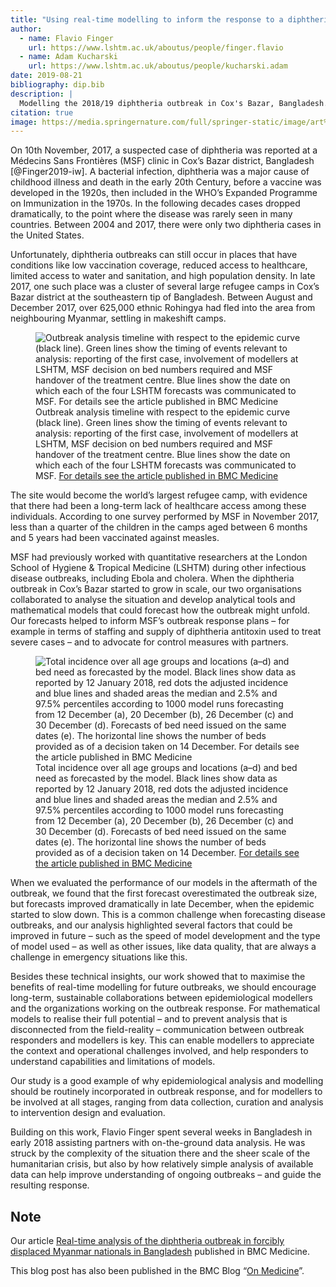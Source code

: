 ```yaml
---
title: "Using real-time modelling to inform the response to a diphtheria outbreak"
author:
  - name: Flavio Finger
    url: https://www.lshtm.ac.uk/aboutus/people/finger.flavio
  - name: Adam Kucharski
    url: https://www.lshtm.ac.uk/aboutus/people/kucharski.adam
date: 2019-08-21
bibliography: dip.bib
description: |
  Modelling the 2018/19 diphtheria outbreak in Cox's Bazar, Bangladesh.
citation: true
image: https://media.springernature.com/full/springer-static/image/art%3A10.1186%2Fs12916-019-1288-7/MediaObjects/12916_2019_1288_Fig3_HTML.png
---
```


On 10th November, 2017, a suspected case of diphtheria was reported at a Médecins Sans Frontières (MSF) clinic in Cox’s Bazar district, Bangladesh [@Finger2019-iw]. A bacterial infection, diphtheria was a major cause of childhood illness and death in the early 20th Century, before a vaccine was developed in the 1920s, then included in the WHO’s Expanded Programme on Immunization in the 1970s. In the following decades cases dropped dramatically, to the point where the disease was rarely seen in many countries. Between 2004 and 2017, there were only two diphtheria cases in the United States.

Unfortunately, diphtheria outbreaks can still occur in places that have conditions like low vaccination coverage, reduced access to healthcare, limited access to water and sanitation, and high population density. In late 2017, one such place was a cluster of several large refugee camps in Cox’s Bazar district at the southeastern tip of Bangladesh. Between August and December 2017, over 625,000 ethnic Rohingya had fled into the area from neighbouring Myanmar, settling in makeshift camps.

![Outbreak analysis timeline with respect to the epidemic curve (black line). Green lines show the timing of events relevant to analysis: reporting of the first case, involvement of modellers at LSHTM, MSF decision on bed numbers required and MSF handover of the treatment centre. Blue lines show the date on which each of the four LSHTM forecasts was communicated to MSF. [For details see the article published in BMC Medicine][bmcart]](https://media.springernature.com/full/springer-static/image/art%3A10.1186%2Fs12916-019-1288-7/MediaObjects/12916_2019_1288_Fig1_HTML.png)

The site would become the world’s largest refugee camp, with evidence that there had been a long-term lack of healthcare access among these individuals. According to one survey performed by MSF in November 2017, less than a quarter of the children in the camps aged between 6 months and 5 years had been vaccinated against measles.

MSF had previously worked with quantitative researchers at the London School of Hygiene & Tropical Medicine (LSHTM) during other infectious disease outbreaks, including Ebola and cholera. When the diphtheria outbreak in Cox’s Bazar started to grow in scale, our two organisations collaborated to analyse the situation and develop analytical tools and mathematical models that could forecast how the outbreak might unfold. Our forecasts helped to inform MSF’s outbreak response plans – for example in terms of staffing and supply of diphtheria antitoxin used to treat severe cases – and to advocate for control measures with partners.

![Total incidence over all age groups and locations (a–d) and bed need as forecasted by the model. Black lines show data as reported by 12 January 2018, red dots the adjusted incidence and blue lines and shaded areas the median and 2.5% and 97.5% percentiles according to 1000 model runs forecasting from 12 December (a), 20 December (b), 26 December (c\) and 30 December (d). Forecasts of bed need issued on the same dates (e). The horizontal line shows the number of beds provided as of a decision taken on 14 December. [For details see the article published in BMC Medicine][bmcart]](https://media.springernature.com/full/springer-static/image/art%3A10.1186%2Fs12916-019-1288-7/MediaObjects/12916_2019_1288_Fig3_HTML.png)



When we evaluated the performance of our models in the aftermath of the outbreak, we found that the first forecast overestimated the outbreak size, but forecasts improved dramatically in late December, when the epidemic started to slow down. This is a common challenge when forecasting disease outbreaks, and our analysis highlighted several factors that could be improved in future – such as the speed of model development and the type of model used – as well as other issues, like data quality, that are always a challenge in emergency situations like this.

Besides these technical insights, our work showed that to maximise the benefits of real-time modelling for future outbreaks, we should encourage long-term, sustainable collaborations between epidemiological modellers and the organizations working on the outbreak response. For mathematical models to realise their full potential – and to prevent analysis that is disconnected from the field-reality – communication between outbreak responders and modellers is key. This can enable modellers to appreciate the context and operational challenges involved, and help responders to understand capabilities and limitations of models.

Our study is a good example of why epidemiological analysis and modelling should be routinely incorporated in outbreak response, and for modellers to be involved at all stages, ranging from data collection, curation and analysis to intervention design and evaluation.

Building on this work, Flavio Finger spent several weeks in Bangladesh in early 2018 assisting partners with on-the-ground data analysis. He was struck by the complexity of the situation there and the sheer scale of the humanitarian crisis, but also by how relatively simple analysis of available data can help improve understanding of ongoing outbreaks – and guide the resulting response.

## Note {.appendix}

Our article [Real-time analysis of the diphtheria outbreak in forcibly displaced Myanmar nationals in Bangladesh][bmcart] published in BMC Medicine.

This blog post has also been published in the BMC Blog "[On Medicine][bmcblog]".

[bmcart]: https://doi.org/10.1186/s12916-019-1288-7
[bmcblog]: https://blogs.biomedcentral.com/on-medicine/2019/03/12/using-real-time-modeling-to-inform-the-response-to-a-diphtheria-outbreak/
